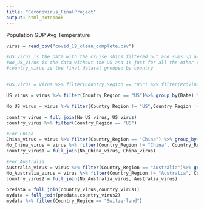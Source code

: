 ```yaml
---
title: "Coronovirus_FinalProject"
output: html_notebook
---
```


Population
GDP
Avg Temperature

```r
virus = read_csv("covid_19_clean_complete.csv")

#US_virus is the data with the cruise ships filtered out and sums up all the cases in each county and combines them into a total number of cases grouped by date
#No_US_virus is the data without the US and is just for all the other countries
#country_virus is the final dataset grouped by country


#US_virus = virus %>% filter(Country_Region == "US") %>% filter(Province_State != "Grand Princess Cruise Ship",Province_State != "Omaha, NE (From Diamond Princess)",Province_State != "Travis, CA (From Diamond Princess)",Province_State != "Lackland, TX (From Diamond Princess)",Province_State != "Unassigned Location (From Diamond Princess)") %>% group_by(Date) %>% summarize(Confirmed = sum(Confirmed),Deaths = sum(Deaths), Recovered = sum(Recovered)) %>% mutate("Province_State" = "US", "Country_Region" = "US") #OLD DATSET CODE; new dataset broken into cities and countries

US_virus = virus %>% filter(Country_Region == "US")%>% group_by(Date) %>% separate(col = Province_State, into = c("City_or_County","State"),sep = ",") %>% filter(is.na(State)== T)%>% summarize(Confirmed = sum(Confirmed),Deaths = sum(Deaths), Recovered = sum(Recovered)) %>% mutate("Province_State" = "US", "Country_Region" = "US")

No_US_virus = virus %>% filter(Country_Region != "US",Country_Region != "China",Country_Region != "Australia")

country_virus = full_join(No_US_virus, US_virus)
country_virus %>% filter(Country_Region == "US")

#For China
China_virus = virus %>% filter(Country_Region == "China") %>% group_by(Date) %>% summarize(Confirmed = sum(Confirmed),Deaths = sum(Deaths), Recovered = sum(Recovered)) %>% mutate("Province_State" = "China", "Country_Region" = "China")
No_China_virus = virus %>% filter(Country_Region != "China", Country_Region != "US",Country_Region != "Australia")
country_virus1 = full_join(No_China_virus, China_virus)

#For Australia
Australia_virus = virus %>% filter(Country_Region == "Australia")%>% group_by(Date) %>% summarize(Confirmed = sum(Confirmed),Deaths = sum(Deaths), Recovered = sum(Recovered)) %>% mutate("Province_State" = "Australia", "Country_Region" = "Australia")
No_Australia_virus = virus %>% filter(Country_Region != "Australia", Country_Region != "US",Country_Region != "China")
country_virus2 = full_join(No_Australia_virus, Australia_virus)

predata = full_join(country_virus,country_virus1)
mydata = full_join(predata,country_virus2)
mydata %>% filter(Country_Region == "Switzerland")
```

